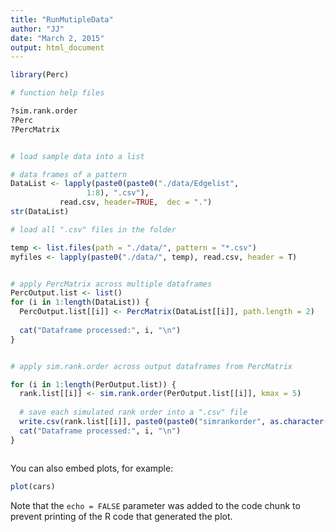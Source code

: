 ---
title: "RunMutipleData"
author: "JJ"
date: "March 2, 2015"
output: html_document
---



```{r}
library(Perc)

# function help files

?sim.rank.order
?Perc
?PercMatrix


# load sample data into a list

# data frames of a pattern
DataList <- lapply(paste0(paste0("./data/Edgelist", 
                 1:8), ".csv"), 
           read.csv, header=TRUE,  dec = ".")
str(DataList)

# load all ".csv" files in the folder

temp <- list.files(path = "./data/", pattern = "*.csv")
myfiles <- lapply(paste0("./data/", temp), read.csv, header = T)


# apply PercMatrix across multiple dataframes
PercOutput.list <- list()
for (i in 1:length(DataList)) {
  PercOutput.list[[i]] <- PercMatrix(DataList[[i]], path.length = 2)
  
  cat("Dataframe processed:", i, "\n")
}


# apply sim.rank.order across output dataframes from PercMatrix

for (i in 1:length(PerOutput.list)) {
  rank.list[[i]] <- sim.rank.order(PerOutput.list[[i]], kmax = 5)
  
  # save each simulated rank order into a ".csv" file
  write.csv(rank.list[[i]], paste0(paste0("simrankorder", as.character(i)), ".csv"))
  cat("Dataframe processed:", i, "\n")
}



```

You can also embed plots, for example:

```{r, echo=FALSE}
plot(cars)
```

Note that the `echo = FALSE` parameter was added to the code chunk to prevent printing of the R code that generated the plot.
